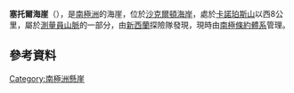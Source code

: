 {{Coord|81|50|S|160|30|E|source:GNIS|display=title}}

'''塞托爾海崖'''（{{lang-en|Centaur Bluff}}），是[[南極洲|南極洲]]的海崖，位於[[沙克爾頓海岸|沙克爾頓海岸]]，處於[[卡諾珀斯山|卡諾珀斯山]]以西8公里，屬於[[測量員山脈|測量員山脈]]的一部分，由[[新西蘭|新西蘭]]探險隊發現，現時由[[南極條約體系|南極條約體系]]管理。

==參考資料==
{{cite gnis | type = antarid | id = 2567| name = Centaur Bluff | accessdate = 2011-10-30}}

{{DEFAULTSORT:Centaur Bluff}}
[[Category:南極洲懸崖|Category:南極洲懸崖]]


{{ShackletonCoast-geo-stub}}